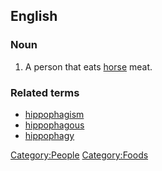 ==English==
===Noun===
{{en-noun}}

# {{rare}} A person that eats [[horse]] meat.
===Related terms===
*[[hippophagism]]
*[[hippophagous]]
*[[hippophagy]]
[[Category:People]]
[[Category:Foods]]